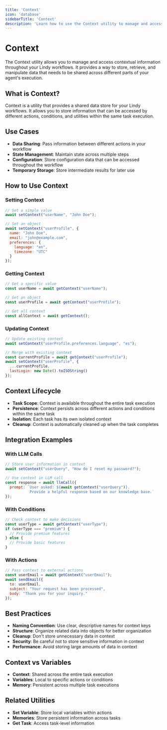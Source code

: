 ```yaml
---
title: 'Context'
icon: 'database'
sidebarTitle: 'Context'
description: 'Learn how to use the Context utility to manage and access contextual information in your workflows'
---
```


# Context

The Context utility allows you to manage and access contextual information throughout your Lindy workflows. It provides a way to store, retrieve, and manipulate data that needs to be shared across different parts of your agent's execution.

## What is Context?

Context is a utility that provides a shared data store for your Lindy workflows. It allows you to store information that can be accessed by different actions, conditions, and utilities within the same task execution.

## Use Cases

- **Data Sharing**: Pass information between different actions in your workflow
- **State Management**: Maintain state across multiple steps
- **Configuration**: Store configuration data that can be accessed throughout the workflow
- **Temporary Storage**: Store intermediate results for later use

## How to Use Context

### Setting Context

```javascript
// Set a simple value
await setContext("userName", "John Doe");

// Set an object
await setContext("userProfile", {
  name: "John Doe",
  email: "john@example.com",
  preferences: {
    language: "en",
    timezone: "UTC"
  }
});
```

### Getting Context

```javascript
// Get a specific value
const userName = await getContext("userName");

// Get an object
const userProfile = await getContext("userProfile");

// Get all context
const allContext = await getContext();
```

### Updating Context

```javascript
// Update existing context
await setContext("userProfile.preferences.language", "es");

// Merge with existing context
const currentProfile = await getContext("userProfile");
await setContext("userProfile", {
  ...currentProfile,
  lastLogin: new Date().toISOString()
});
```

## Context Lifecycle

- **Task Scope**: Context is available throughout the entire task execution
- **Persistence**: Context persists across different actions and conditions within the same task
- **Isolation**: Each task has its own isolated context
- **Cleanup**: Context is automatically cleaned up when the task completes

## Integration Examples

### With LLM Calls

```javascript
// Store user information in context
await setContext("userQuery", "How do I reset my password?");

// Use context in LLM call
const response = await llmCall({
  prompt: `User asked: ${await getContext("userQuery")}. 
           Provide a helpful response based on our knowledge base.`
});
```

### With Conditions

```javascript
// Check context to make decisions
const userType = await getContext("userType");
if (userType === "premium") {
  // Provide premium features
} else {
  // Provide basic features
}
```

### With Actions

```javascript
// Pass context to external actions
const userEmail = await getContext("userEmail");
await sendEmail({
  to: userEmail,
  subject: "Your request has been processed",
  body: "Thank you for your inquiry."
});
```

## Best Practices

- **Naming Convention**: Use clear, descriptive names for context keys
- **Structure**: Organize related data into objects for better organization
- **Cleanup**: Don't store unnecessary data in context
- **Security**: Be careful not to store sensitive information in context
- **Performance**: Avoid storing large amounts of data in context

## Context vs Variables

- **Context**: Shared across the entire task execution
- **Variables**: Local to specific actions or conditions
- **Memory**: Persistent across multiple task executions

## Related Utilities

- **Set Variable**: Store local variables within actions
- **Memories**: Store persistent information across tasks
- **Get Task**: Access task-level information 